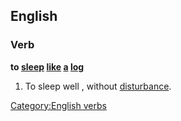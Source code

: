 ==English==

===Verb===
'''to [[sleep]] [[like]] [[a]] [[log]]'''

# {{simile}} To sleep well , without [[disturbance]].

[[Category:English verbs]]